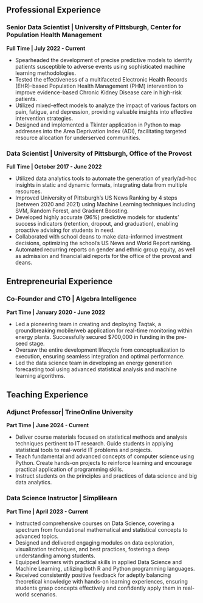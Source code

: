 ## Professional Experience


### Senior Data Scientist \| University of Pittsburgh, Center for Population Health Management

**Full Time \| July 2022 - Current**

-   Spearheaded the development of precise predictive models to identify patients susceptible to adverse events using sophisticated machine learning methodologies.
-   Tested the effectiveness of a multifaceted Electronic Health Records (EHR)-based Population Health Management (PHM) intervention to improve evidence-based Chronic Kidney Disease care in high-risk patients.
-   Utilized mixed-effect models to analyze the impact of various factors on pain, fatigue, and depression, providing valuable insights into effective intervention strategies.
-   Designed and implemented a Tkinter application in Python to map addresses into the Area Deprivation Index (ADI), facilitating targeted resource allocation for underserved communities.

### Data Scientist \| University of Pittsburgh, Office of the Provost

**Full Time \| October 2017 - June 2022**

-   Utilized data analytics tools to automate the generation of yearly/ad-hoc insights in static and dynamic formats, integrating data from multiple resources.
-   Improved University of Pittsburgh's US News Ranking by 4 steps (between 2020 and 2021) using Machine Learning techniques including SVM, Random Forest, and Gradient Boosting.
-   Developed highly accurate (96%) predictive models for students' success indicators (retention, dropout, and graduation), enabling proactive advising for students in need.
-   Collaborated with school deans to make data-informed investment decisions, optimizing the school's US News and World Report ranking.
-   Automated recurring reports on gender and ethnic group equity, as well as admission and financial aid reports for the office of the provost and deans.

## Entrepreneurial Experience

### Co-Founder and CTO \| Algebra Intelligence

**Part Time \| January 2020 - June 2022**

-   Led a pioneering team in creating and deploying Taqtak, a groundbreaking mobile/web application for real-time monitoring within energy plants. Successfully secured \$700,000 in funding in the pre-seed stage.
-   Oversaw the entire development lifecycle from conceptualization to execution, ensuring seamless integration and optimal performance.
-   Led the data science team in developing an energy generation forecasting tool using advanced statistical analysis and machine learning algorithms.

## Teaching Experience

### Adjunct Professor\| TrineOnline University

**Part Time \| June 2024 - Current**

-   Deliver course materials focused on statistical methods and analysis techniques pertinent to IT research. Guide students in applying statistical tools to real-world IT problems and projects.
-   Teach fundamental and advanced concepts of computer science using Python. Create hands-on projects to reinforce learning and encourage practical application of programming skills.
-   Instruct students on the principles and practices of data science and big data analytics.

### Data Science Instructor \| Simplilearn

**Part Time \| April 2023 - Current**

-   Instructed comprehensive courses on Data Science, covering a spectrum from foundational mathematical and statistical concepts to advanced topics.
-   Designed and delivered engaging modules on data exploration, visualization techniques, and best practices, fostering a deep understanding among students.
-   Equipped learners with practical skills in applied Data Science and Machine Learning, utilizing both R and Python programming languages.
-   Received consistently positive feedback for adeptly balancing theoretical knowledge with hands-on learning experiences, ensuring students grasp concepts effectively and confidently apply them in real-world scenarios.

